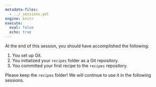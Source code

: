```yaml
---
metadata-files:
  - ../_sessions.yml
engine: knitr
execute:
  eval: false
  echo: true
---
```


At the end of this session, you should have accomplished the following:

1. You set up Git.
1. You initialized your `recipes` folder as a Git repository.
1. You committed your first recipe to the `recipes` repository.

Please keep the `recipes` folder!
We will continue to use it in the following sessions.
